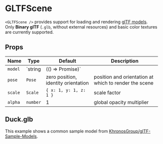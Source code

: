 
# GLTFScene

`<GLTFScene />` provides support for loading and rendering [glTF models](https://www.khronos.org/gltf/). Only **Binary glTF** (`.glb`, without external resources) and basic color textures are currently supported.

## Props

| Name    | Type                               | Default                             | Description                                                                                                                                                                                                     |
| ------- | ---------------------------------- | ----------------------------------- | --------------------------------------------------------------------------------------------------------------------------------------------------------------------------------------------------------------- |
| `model` | `string | (() => Promise<Object>)` |                                     | URL of a `.glb` file to load, or an async function resolving to a loaded model. (A `parseGLB` function is also exported if you want custom logic for loading the model.) The file must define a single `scene`. |
| `pose`  | `Pose`                             | zero position, identity orientation | position and orientation at which to render the scene                                                                                                                                                           |
| `scale` | `Scale`                            | `{ x: 1, y: 1, z: 1 }`              | scale factor                                                                                                                                                                                                    |
| `alpha` | `number`                           | 1                                   | global opacity multiplier                                                                                                                                                                                       |

## Duck.glb

This example shows a common sample model from [KhronosGroup/glTF-Sample-Models](https://github.com/KhronosGroup/glTF-Sample-Models/tree/master/2.0).

<DuckScene />
